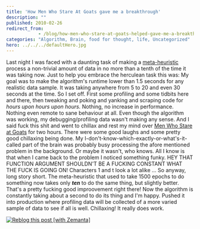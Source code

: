 ```yaml
---
title: 'How Men Who Stare At Goats gave me a breakthrough'
description: ""
published: 2010-02-26
redirect_from: 
            - /blog/how-men-who-stare-at-goats-helped-gave-me-a-breakthrough/swizec/1191
categories: "Algorithm, Brain, food for thought, life, Uncategorized"
hero: ../../../defaultHero.jpg
---
```


Last night I was faced with a daunting task of making a [meta-heuristic](http://en.wikipedia.org/wiki/Metaheuristic "Metaheuristic") process a non-trivial amount of data in no more than a tenth of the time it was taking now. Just to help you embrace the herculean task this was: My goal was to make the algorithm's runtime lower than 1.5 seconds for any realistic data sample. It was taking anywhere from 5 to 20 and even 30 seconds at the time. So I set off. First some profiling and some tidbits here and there, then tweaking and poking and yanking and scraping code for _hours upon hours upon hours._ Nothing, no increase in performance. Nothing even remote to sane behaviour at all. Even though the algorithm was working, my debugging/profiling data wasn't making any sense. And I said fuck this shit and went to chillax and rest my mind over [Men Who Stare at Goats](http://www.amazon.com/Men-Who-Stare-at-Goats/dp/0330375482%3FSubscriptionId%3D0G81C5DAZ03ZR9WH9X82%26tag%3Dzemanta-20%26linkCode%3Dxm2%26camp%3D2025%26creative%3D165953%26creativeASIN%3D0330375482 "Men Who Stare at Goats") for two hours. There were some good laughs and some pretty good chillaxing being done. My I-don't-know-which-exactly-or-what's-it-called part of the brain was probably busy processing the afore mentioned problem in the background. Or maybe it wasn't, who knows. All I know is that when I came back to the problem I noticed something funky. HEY THAT FUNCTION ARGUMENT SHOULDN'T BE A FUCKING CONSTANT WHAT THE FUCK IS GOING ON! Characters 1 and t look a lot alike ... So anyway, long story short. The meta-heuristic that used to take 1500 epochs to do something now takes only _**ten**_ to do the same thing, but slightly better. That's a pretty fucking good improovement right there! Now the algorithm is constantly taking about a second to do its thing and I'm happy. Pushed it into production where profiling data will be collected of a more varied sample of data to see if all is well. Chillaxing! It really does work.

[![Reblog this post \[with Zemanta\]](http://img.zemanta.com/reblog_e.png?x-id=9b21d896-9c08-4f43-8180-2ccdffa12a70)](http://reblog.zemanta.com/zemified/9b21d896-9c08-4f43-8180-2ccdffa12a70/ "Reblog this post \[with Zemanta]")

